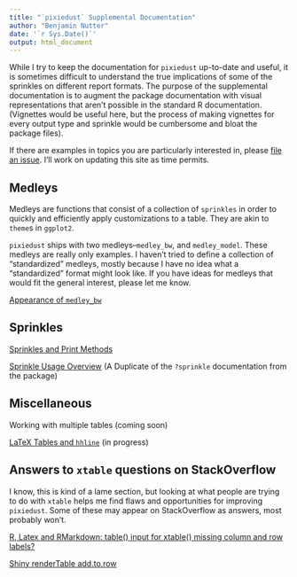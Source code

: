 ```yaml
---
title: "`pixiedust` Supplemental Documentation"
author: "Benjamin Nutter"
date: '`r Sys.Date()`'
output: html_document
---
```


While I try to keep the documentation for `pixiedust` up-to-date and useful, it is sometimes difficult to understand the true implications of some of the sprinkles on different report formats.  The purpose of the supplemental documentation is to augment the package documentation with visual representations that aren't possible in the standard R documentation.  (Vignettes would be useful here, but the process of making vignettes for every output type and sprinkle would be cumbersome and bloat the package files).

If there are examples in topics you are particularly interested in, please [file an issue](https://github.com/nutterb/pixiedust/issues).  I'll work on updating this site as time permits.

## Medleys

Medleys are functions that consist of a collection of `sprinkles` in order to quickly and efficiently apply customizations to a table.  They are akin to `theme`s in `ggplot2`.

`pixiedust` ships with two medleys--`medley_bw`, and `medley_model`.  These medleys are really only examples.  I haven't tried to define a collection of "standardized" medleys, mostly because I have no idea what a "standardized" format might look like.  If you have ideas for medleys that would fit the general interest, please let me know.

[Appearance of `medley_bw`](medley-appearance-medley-bw.html)

## Sprinkles

[Sprinkles and Print Methods](Sprinkles-print-methods.html)

[Sprinkle Usage Overview](Sprinkles-usage.html) (A Duplicate of the `?sprinkle` documentation from the package)


## Miscellaneous

Working with multiple tables (coming soon)

[LaTeX Tables and `hhline`](latex-output-hhline.pdf) (in progress)

## Answers to `xtable` questions on StackOverflow

I know, this is kind of a lame section, but looking at what people are trying to do with `xtable` helps me find flaws and opportunities for improving `pixiedust`.  Some of these may appear on StackOverflow as answers, most probably won't.  

[R, Latex and RMarkdown: table() input for xtable() missing column and row labels?](xtable-SO-01.pdf)

[Shiny renderTable add.to.row](xtable-SO-02.html)
